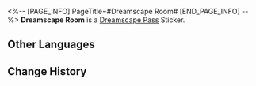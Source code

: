 <%-- [PAGE_INFO]
PageTitle=#Dreamscape Room#
[END_PAGE_INFO] --%>
{{Stub|Location information}}
{{Item Infobox
|id          = 223400
|image       = Dreamscape Pass Sticker Dreamscape Room.png
|type        = Dreamscape Pass Sticker
|type2       = Eldritch Dreamfall (I) Stickers
|invCategory = 
|rarity      = 4
|effect      = Digital stickers that can be used to decorate the pages of the Dreamtour Handbook. They come in many different styles.
|description = 
|source1     = [[Locate the Hotel Room in the Dreamscape]]
}}
{{Description|A pleasant room, although it would have been better to have a bed.}}
'''Dreamscape Room''' is a [[Dreamscape Pass]] Sticker.

==Other Languages==
{{Other Languages
|en   = Dreamscape Room
|zhs  = 梦境客房
|zht  = 夢境客房
|ja   = 夢境ホテルの部屋
|ko   = 꿈세계 객실
|es   = Habitación del paisaje onírico
|fr   = Chambre du Pays des rêves
|ru   = Номер в отеле «Грёзы»
|th   = ห้องพักในแดนฝัน
|vi   = Phòng Khách Cõi Mộng
|de   = Zimmer der Traumlandschaft
|id   = Kamar Tamu Dunia Mimpi
|pt   = Quarto do Mundonírico
}}

==Change History==
{{Change History|2.0}}